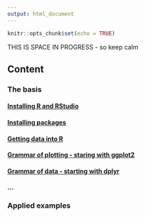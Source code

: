 ```yaml
---
output: html_document
---
```


```r
knitr::opts_chunk$set(echo = TRUE)
```

THIS IS SPACE IN PROGRESS - so keep calm

## Content

### The basis

#### [Installing R and RStudio](installingr.html)

#### [Installing packages](installingp.html)

#### [Getting data into R](importing.html)

#### [Grammar of plotting - staring with ggplot2](ggplot2.html)

#### [Grammar of data - starting with dplyr](dplyr.html)

#### ...

### Applied examples

